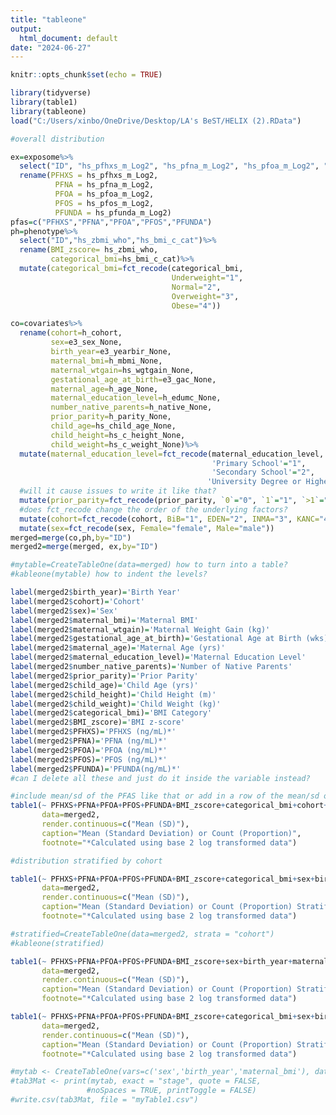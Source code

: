 ```yaml
---
title: "tableone"
output:
  html_document: default
date: "2024-06-27"
---
```


```r
knitr::opts_chunk$set(echo = TRUE)
```
```r
library(tidyverse)
library(table1)
library(tableone)
load("C:/Users/xinbo/OneDrive/Desktop/LA's BeST/HELIX (2).RData")

```

```r
#overall distribution

ex=exposome%>%
  select("ID", "hs_pfhxs_m_Log2", "hs_pfna_m_Log2", "hs_pfoa_m_Log2", "hs_pfos_m_Log2", "hs_pfunda_m_Log2")%>%
  rename(PFHXS = hs_pfhxs_m_Log2,
          PFNA = hs_pfna_m_Log2,
          PFOA = hs_pfoa_m_Log2,
          PFOS = hs_pfos_m_Log2,
          PFUNDA = hs_pfunda_m_Log2)
pfas=c("PFHXS","PFNA","PFOA","PFOS","PFUNDA")
ph=phenotype%>%
  select("ID","hs_zbmi_who","hs_bmi_c_cat")%>%
  rename(BMI_zscore= hs_zbmi_who, 
         categorical_bmi=hs_bmi_c_cat)%>%
  mutate(categorical_bmi=fct_recode(categorical_bmi, 
                                    Underweight="1",
                                    Normal="2", 
                                    Overweight="3", 
                                    Obese="4"))

co=covariates%>%
  rename(cohort=h_cohort,
         sex=e3_sex_None, 
         birth_year=e3_yearbir_None, 
         maternal_bmi=h_mbmi_None, 
         maternal_wtgain=hs_wgtgain_None, 
         gestational_age_at_birth=e3_gac_None, 
         maternal_age=h_age_None, 
         maternal_education_level=h_edumc_None, 
         number_native_parents=h_native_None, 
         prior_parity=h_parity_None, 
         child_age=hs_child_age_None, 
         child_height=hs_c_height_None, 
         child_weight=hs_c_weight_None)%>%
  mutate(maternal_education_level=fct_recode(maternal_education_level, 
                                             'Primary School'="1",
                                             'Secondary School'="2",
                                            'University Degree or Higher'="3"))%>%
  #will it cause issues to write it like that?
  mutate(prior_parity=fct_recode(prior_parity, `0`="0", `1`="1", `>1`="2"))%>%
  #does fct_recode change the order of the underlying factors?
  mutate(cohort=fct_recode(cohort, BiB="1", EDEN="2", INMA="3", KANC="4", MoBa="5", RHEA="6"))%>%
  mutate(sex=fct_recode(sex, Female="female", Male="male"))
merged=merge(co,ph,by="ID")
merged2=merge(merged, ex,by="ID")

#mytable=CreateTableOne(data=merged) how to turn into a table?
#kableone(mytable) how to indent the levels?

label(merged2$birth_year)='Birth Year'
label(merged2$cohort)='Cohort'
label(merged2$sex)='Sex'
label(merged2$maternal_bmi)='Maternal BMI'
label(merged2$maternal_wtgain)='Maternal Weight Gain (kg)'
label(merged2$gestational_age_at_birth)='Gestational Age at Birth (wks)'
label(merged2$maternal_age)='Maternal Age (yrs)'
label(merged2$maternal_education_level)='Maternal Education Level'
label(merged2$number_native_parents)='Number of Native Parents'
label(merged2$prior_parity)='Prior Parity'
label(merged2$child_age)='Child Age (yrs)'
label(merged2$child_height)='Child Height (m)'
label(merged2$child_weight)='Child Weight (kg)'
label(merged2$categorical_bmi)='BMI Category'
label(merged2$BMI_zscore)='BMI z-score'
label(merged2$PFHXS)='PFHXS (ng/mL)*'
label(merged2$PFNA)='PFNA (ng/mL)*'
label(merged2$PFOA)='PFOA (ng/mL)*'
label(merged2$PFOS)='PFOS (ng/mL)*'
label(merged2$PFUNDA)='PFUNDA(ng/mL)*'
#can I delete all these and just do it inside the variable instead?

#include mean/sd of the PFAS like that or add in a row of the mean/sd of the original data or geometric mean?
table1(~ PFHXS+PFNA+PFOA+PFOS+PFUNDA+BMI_zscore+categorical_bmi+cohort+sex+birth_year+maternal_bmi+maternal_wtgain+gestational_age_at_birth+maternal_age+maternal_education_level+number_native_parents+prior_parity+child_age+child_height+child_weight,
       data=merged2, 
       render.continuous=c("Mean (SD)"), 
       caption="Mean (Standard Deviation) or Count (Proportion)",
       footnote="*Calculated using base 2 log transformed data")
```

```r
#distribution stratified by cohort

table1(~ PFHXS+PFNA+PFOA+PFOS+PFUNDA+BMI_zscore+categorical_bmi+sex+birth_year+maternal_bmi+maternal_wtgain+gestational_age_at_birth+maternal_age+maternal_education_level+number_native_parents+prior_parity+child_age+child_height+child_weight| cohort, 
       data=merged2, 
       render.continuous=c("Mean (SD)"), 
       caption="Mean (Standard Deviation) or Count (Proportion) Stratified by Cohort",
       footnote="*Calculated using base 2 log transformed data")

#stratified=CreateTableOne(data=merged2, strata = "cohort")
#kableone(stratified)
```

```r
table1(~ PFHXS+PFNA+PFOA+PFOS+PFUNDA+BMI_zscore+sex+birth_year+maternal_bmi+maternal_wtgain+gestational_age_at_birth+maternal_age+maternal_education_level+number_native_parents+prior_parity+child_age+child_height+child_weight| categorical_bmi, 
       data=merged2, 
       render.continuous=c("Mean (SD)"), 
       caption="Mean (Standard Deviation) or Count (Proportion) Stratified by BMI Category",
       footnote="*Calculated using base 2 log transformed data")
```
```r
table1(~ PFHXS+PFNA+PFOA+PFOS+PFUNDA+BMI_zscore+categorical_bmi+sex+birth_year+maternal_bmi+maternal_wtgain+gestational_age_at_birth+maternal_age+number_native_parents+prior_parity+child_age+child_height+child_weight| maternal_education_level, 
       data=merged2, 
       render.continuous=c("Mean (SD)"), 
       caption="Mean (Standard Deviation) or Count (Proportion) Stratified by Maternal Education Level",
       footnote="*Calculated using base 2 log transformed data")
```

```r

#mytab <- CreateTableOne(vars=c('sex','birth_year','maternal_bmi'), data=merged)
#tab3Mat <- print(mytab, exact = "stage", quote = FALSE,
                 #noSpaces = TRUE, printToggle = FALSE)
#write.csv(tab3Mat, file = "myTable1.csv")
```

